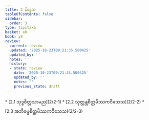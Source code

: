```yaml
---
title: 2 နိဒ္ဒေသ
tableOfContents: false
sidebar:
  order: 3
type: tipitaka
basket: ab
book: y8
review:
  current: review
  updated: '2025-10-23T09:21:35.500425'
  updated_by: ''
  notes: ''
  history:
  - state: review
    date: '2025-10-23T09:21:35.500425'
    updated_by: ''
    notes: ''
    previous_state: draft
---
```



<ReviewStatus review={frontmatter.review} showDetails={true} />

<HypothesisAnnotation frontmatter={frontmatter} />

<DynamicBreadcrumb />



<TableOfContents book="y8" section="2">
* [2.1 သုဒ္ဓစိတ္တသာမည](2/2-1)
* [2.2 သုတ္တန္တစိတ္တမိဿကဝိသေသ](2/2-2)
* [2.3 အဘိဓမ္မစိတ္တမိဿကဝိသေသ](2/2-3)
</TableOfContents>